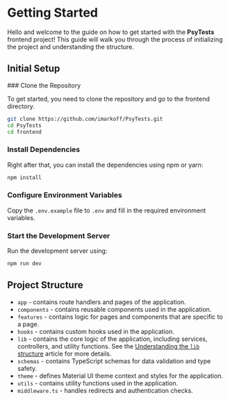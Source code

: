 
# Getting Started

Hello and welcome to the guide on how to get started with the __PsyTests__ frontend project!
This guide will walk you through the process of initializing the project and understanding the structure.

## Initial Setup

<Steps>
### Clone the Repository

To get started, you need to clone the repository and go to the frontend directory.

```bash
git clone https://github.com/imarkoff/PsyTests.git
cd PsyTests
cd frontend
```

### Install Dependencies

Right after that, you can install the dependencies using npm or yarn:

```bash
npm install
```

### Configure Environment Variables

Copy the `.env.example` file to `.env` and fill in the required environment variables.

### Start the Development Server

Run the development server using:

```bash
npm run dev
```
</Steps>


## Project Structure

- `app` - contains route handlers and pages of the application.
- `components` - contains reusable components used in the application.
- `features` - contains logic for pages and components that are specific to a page.
- `hooks` - contains custom hooks used in the application.
- `lib` - contains the core logic of the application, including services, controllers, and utility functions.
See the [Understanding the `lib` structure](./frontend/managing-requests/lib-structure) article for more details.
- `schemas` - contains TypeScript schemas for data validation and type safety.
- `theme` - defines Material UI theme context and styles for the application.
- `utils` - contains utility functions used in the application.
- `middleware.ts` - handles redirects and authentication checks.